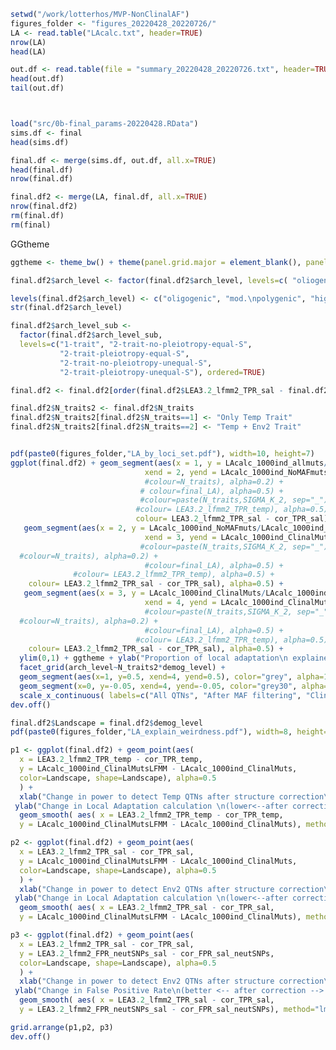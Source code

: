 ```r
setwd("/work/lotterhos/MVP-NonClinalAF")
figures_folder <- "figures_20220428_20220726/"
LA <- read.table("LAcalc.txt", header=TRUE)
nrow(LA)
head(LA)

out.df <- read.table(file = "summary_20220428_20220726.txt", header=TRUE)
head(out.df)
tail(out.df)



load("src/0b-final_params-20220428.RData")
sims.df <- final
head(sims.df)

final.df <- merge(sims.df, out.df, all.x=TRUE)
head(final.df)
nrow(final.df)

final.df2 <- merge(LA, final.df, all.x=TRUE)
nrow(final.df2)
rm(final.df)
rm(final)
```


GGtheme
```r

ggtheme <- theme_bw() + theme(panel.grid.major = element_blank(), panel.grid.minor = element_blank(), panel.background = element_blank(), panel.border=element_blank(), axis.line = element_line(colour="grey30"), axis.title = element_text(colour="grey20"), axis.text = (element_text(colour="grey30")), legend.title = element_text(colour="grey20"), legend.text = element_text(colour="grey30"))

final.df2$arch_level <- factor(final.df2$arch_level, levels=c( "oliogenic", "mod-polygenic", "highly-polygenic"), ordered=TRUE)

levels(final.df2$arch_level) <- c("oligogenic", "mod.\npolygenic", "highly\npolygenic")
str(final.df2$arch_level) 

final.df2$arch_level_sub <-
  factor(final.df2$arch_level_sub,
  levels=c("1-trait", "2-trait-no-pleiotropy-equal-S",
           "2-trait-pleiotropy-equal-S",
           "2-trait-no-pleiotropy-unequal-S",
           "2-trait-pleiotropy-unequal-S"), ordered=TRUE)
```

```r
final.df2 <- final.df2[order(final.df2$LEA3.2_lfmm2_TPR_sal - final.df2$cor_TPR_sal),]

final.df2$N_traits2 <- final.df2$N_traits
final.df2$N_traits2[final.df2$N_traits==1] <- "Only Temp Trait"
final.df2$N_traits2[final.df2$N_traits==2] <- "Temp + Env2 Trait"


pdf(paste0(figures_folder,"LA_by_loci_set.pdf"), width=10, height=7)
ggplot(final.df2) + geom_segment(aes(x = 1, y = LAcalc_1000ind_allmuts/LAcalc_1000ind_allmuts, 
                              xend = 2, yend = LAcalc_1000ind_NoMAFmuts/LAcalc_1000ind_allmuts, 
                              #colour=N_traits), alpha=0.2) +
                             # colour=final_LA), alpha=0.5) +
                             #colour=paste(N_traits,SIGMA_K_2, sep="_")), alpha=0.5) +
                            #colour= LEA3.2_lfmm2_TPR_temp), alpha=0.5) + 
                            colour= LEA3.2_lfmm2_TPR_sal - cor_TPR_sal), alpha=0.5) +
   geom_segment(aes(x = 2, y = LAcalc_1000ind_NoMAFmuts/LAcalc_1000ind_allmuts, 
                              xend = 3, yend = LAcalc_1000ind_ClinalMuts/LAcalc_1000ind_allmuts,
                             #colour=paste(N_traits,SIGMA_K_2, sep="_")), alpha=0.5) +
  #colour=N_traits), alpha=0.2) + 
                              #colour=final_LA), alpha=0.5) +
              #colour= LEA3.2_lfmm2_TPR_temp), alpha=0.5) + 
    colour= LEA3.2_lfmm2_TPR_sal - cor_TPR_sal), alpha=0.5) +
   geom_segment(aes(x = 3, y = LAcalc_1000ind_ClinalMuts/LAcalc_1000ind_allmuts, 
                              xend = 4, yend = LAcalc_1000ind_ClinalMutsLFMM/LAcalc_1000ind_allmuts,
                              #colour=paste(N_traits,SIGMA_K_2, sep="_")), alpha=0.5) +
  #colour=N_traits), alpha=0.2) + 
                              #colour=final_LA), alpha=0.5) +
                            #colour= LEA3.2_lfmm2_TPR_temp), alpha=0.5) + 
    colour= LEA3.2_lfmm2_TPR_sal - cor_TPR_sal), alpha=0.5) +
  ylim(0,1) + ggtheme + ylab("Proportion of local adaptation\n explained by loci set") +
  facet_grid(arch_level~N_traits2*demog_level) + 
  geom_segment(aes(x=1, y=0.5, xend=4, yend=0.5), color="grey", alpha=1, linetype = "dotted") + 
  geom_segment(x=0, y=-0.05, xend=4, yend=-0.05, color="grey30", alpha=1 , size=0.3) + scale_color_viridis_c(limits=c(-1,1),name="Change in power\nto detect ENV2\nQTNs after\nstructure\ncorrection")  + 
  scale_x_continuous( labels=c("All QTNs", "After MAF filtering", "Clinal QTNs (no correction)", "Clinal QTNs (after correction)")) +   theme(axis.text.x = element_text(angle = 60, vjust = 1, hjust=1)) + xlab("Loci set")
dev.off()
```


```r

final.df2$Landscape = final.df2$demog_level
pdf(paste0(figures_folder,"LA_explain_weirdness.pdf"), width=8, height=10)

p1 <- ggplot(final.df2) + geom_point(aes(
  x = LEA3.2_lfmm2_TPR_temp - cor_TPR_temp,
  y = LAcalc_1000ind_ClinalMutsLFMM - LAcalc_1000ind_ClinalMuts,
  color=Landscape, shape=Landscape), alpha=0.5
  ) + 
  xlab("Change in power to detect Temp QTNs after structure correction\n(worse <-- after correction --> better)") +
 ylab("Change in Local Adaptation calculation \n(lower<--after correction-->closer to truth)") + ggtheme + 
  geom_smooth( aes( x = LEA3.2_lfmm2_TPR_temp - cor_TPR_temp,
  y = LAcalc_1000ind_ClinalMutsLFMM - LAcalc_1000ind_ClinalMuts), method="lm") + geom_hline(yintercept=0, color="grey") + geom_vline(xintercept=0, colour="grey") + xlim(-1,1) + ylim(-0.6,0.6) + ggtitle("A) Temperature QTNs") + facet_grid(~arch_level)

p2 <- ggplot(final.df2) + geom_point(aes(
  x = LEA3.2_lfmm2_TPR_sal - cor_TPR_sal,
  y = LAcalc_1000ind_ClinalMutsLFMM - LAcalc_1000ind_ClinalMuts,
  color=Landscape, shape=Landscape), alpha=0.5
  ) + 
  xlab("Change in power to detect Env2 QTNs after structure correction\n(worse <-- after correction --> better)") +
 ylab("Change in Local Adaptation calculation \n(lower<--after correction-->closer to truth)") + ggtheme + 
  geom_smooth( aes( x = LEA3.2_lfmm2_TPR_sal - cor_TPR_sal,
  y = LAcalc_1000ind_ClinalMutsLFMM - LAcalc_1000ind_ClinalMuts), method="lm") + geom_hline(yintercept=0, color="grey") + geom_vline(xintercept=0, colour="grey") + xlim(-1,1) + ylim(-0.6,0.6) + ggtitle("B) Env2 QTNs") + facet_grid(~arch_level)

p3 <- ggplot(final.df2) + geom_point(aes(
  x = LEA3.2_lfmm2_TPR_sal - cor_TPR_sal,
  y = LEA3.2_lfmm2_FPR_neutSNPs_sal - cor_FPR_sal_neutSNPs,
  color=Landscape, shape=Landscape), alpha=0.5
  ) + 
  xlab("Change in power to detect Env2 QTNs after structure correction\n(worse <-- after correction --> better)") +
 ylab("Change in False Positive Rate\n(better <-- after correction --> worse)") + ggtheme + 
  geom_smooth( aes( x = LEA3.2_lfmm2_TPR_sal - cor_TPR_sal,
  y = LEA3.2_lfmm2_FPR_neutSNPs_sal - cor_FPR_sal_neutSNPs), method="lm") + geom_hline(yintercept=0, color="grey") + geom_vline(xintercept=0, colour="grey") + xlim(-1,1) + ylim(-0.6,0.6) + ggtitle("C) Env2 QTNs (FPR)") + facet_grid(~arch_level)

grid.arrange(p1,p2, p3)
dev.off()


```
